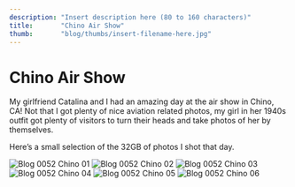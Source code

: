 ```yaml
---
description: "Insert description here (80 to 160 characters)"
title:       "Chino Air Show"
thumb:       "blog/thumbs/insert-filename-here.jpg"
---
```


Chino Air Show
==============

My girlfriend Catalina and I had an amazing day at the air show in Chino, CA!
Not that I got plenty of nice aviation related photos, my girl in her 1940s outfit got plenty of visitors to turn their heads and take photos of her by themselves.

Here's a small selection of the 32GB of photos I shot that day.

![Blog 0052 Chino 01](/images/blog/blog-0052_Chino_01.jpg)
![Blog 0052 Chino 02](/images/blog/blog-0052_Chino_02.jpg)
![Blog 0052 Chino 03](/images/blog/blog-0052_Chino_03.jpg)
![Blog 0052 Chino 04](/images/blog/blog-0052_Chino_04.jpg)
![Blog 0052 Chino 05](/images/blog/blog-0052_Chino_05.jpg)
![Blog 0052 Chino 06](/images/blog/blog-0052_Chino_06.jpg)

